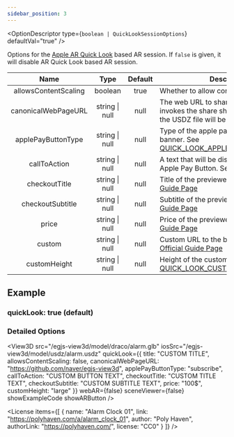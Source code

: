 ```yaml
---
sidebar_position: 3
---
```



<OptionDescriptor type={`boolean | QuickLookSessionOptions`} defaultVal="true" />

Options for the [Apple AR Quick Look](https://developer.apple.com/augmented-reality/quick-look/) based AR session.
If `false` is given, it will disable AR Quick Look based AR session.

|Name|Type|Default|Description|
|:---:|:---:|:---:|---|
|allowsContentScaling|boolean|true|Whether to allow content scaling.|
|canonicalWebPageURL|string \| null|null|The web URL to share when the user invokes the share sheet. If `null` is given, the USDZ file will be shared.|
|applePayButtonType|string \| null|null|Type of the apple pay button in the banner. See [QUICK_LOOK_APPLE_PAY_BUTTON_TYPE](/docs/api/QUICK_LOOK_APPLE_PAY_BUTTON_TYPE)|
|callToAction|string \| null|null|A text that will be displayed instead of Apple Pay Button. See [Official Guide Page](https://developer.apple.com/documentation/arkit/adding_an_apple_pay_button_or_a_custom_action_in_ar_quick_look#3405143)|
|checkoutTitle|string \| null|null|Title of the previewed item. See [Official Guide Page](https://developer.apple.com/documentation/arkit/adding_an_apple_pay_button_or_a_custom_action_in_ar_quick_look#3405142)|
|checkoutSubtitle|string \| null|null|Subtitle of the previewed item. See [Official Guide Page](https://developer.apple.com/documentation/arkit/adding_an_apple_pay_button_or_a_custom_action_in_ar_quick_look#3405142)|
|price|string \| null|null|Price of the previewed item. See [Official Guide Page](https://developer.apple.com/documentation/arkit/adding_an_apple_pay_button_or_a_custom_action_in_ar_quick_look#3405142)|
|custom|string \| null|null|Custom URL to the banner HTML. See [Official Guide Page](https://developer.apple.com/documentation/arkit/adding_an_apple_pay_button_or_a_custom_action_in_ar_quick_look#3402837)|
|customHeight|string \| null|null|Height of the custom banner. See [QUICK_LOOK_CUSTOM_BANNER_SIZE](/docs/api/QUICK_LOOK_CUSTOM_BANNER_SIZE)|

## Example
### quickLook: true (default)
<View3D
  src="/egjs-view3d/model/draco/alarm.glb"
  iosSrc="/egjs-view3d/model/usdz/alarm.usdz"
  quickLook={true}
  webAR={false}
  sceneViewer={false}
  showExampleCode
  showARButton />

### Detailed Options
<View3D
  src="/egjs-view3d/model/draco/alarm.glb"
  iosSrc="/egjs-view3d/model/usdz/alarm.usdz"
  quickLook={{
    title: "CUSTOM TITLE",
    allowsContentScaling: false,
    canonicalWebPageURL: "https://github.com/naver/egjs-view3d",
    applePayButtonType: "subscribe",
    callToAction: "CUSTOM BUTTON TEXT",
    checkoutTitle: "CUSTOM TITLE TEXT",
    checkoutSubtitle: "CUSTOM SUBTITLE TEXT",
    price: "100$",
    customHeight: "large"
  }}
  webAR={false}
  sceneViewer={false}
  showExampleCode
  showARButton />

<License items={[
  {
    name: "Alarm Clock 01",
    link: "https://polyhaven.com/a/alarm_clock_01",
    author: "Poly Haven",
    authorLink: "https://polyhaven.com/",
    license: "CC0"
  }
]} />

